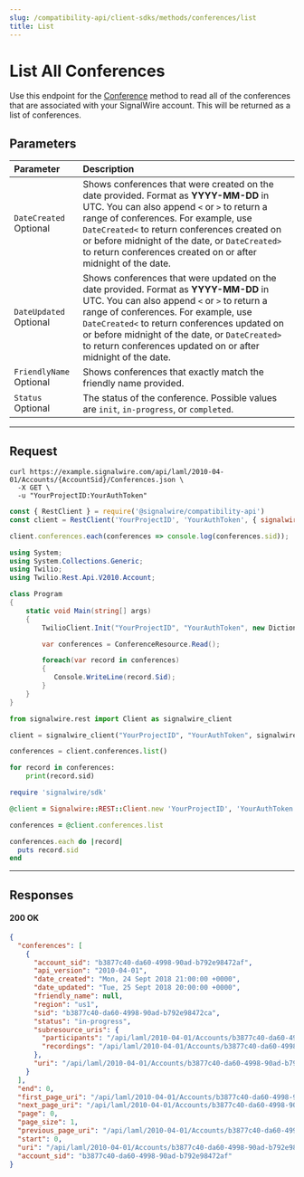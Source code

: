 ```yaml
---
slug: /compatibility-api/client-sdks/methods/conferences/list
title: List
---
```


# List All Conferences

Use this endpoint for the [Conference](./index.mdx) method to read all of the conferences that are associated with your SignalWire account. 
This will be returned as a list of conferences.

## Parameters

| Parameter                                                 | Description                                                                                                                                                                                                                                                                                                                                    |
| :-------------------------------------------------------- | :--------------------------------------------------------------------------------------------------------------------------------------------------------------------------------------------------------------------------------------------------------------------------------------------------------------------------------------------- |
| `DateCreated` <span className="optional-arg">Optional</span>  | Shows conferences that were created on the date provided. Format as **YYYY-MM-DD** in UTC. You can also append `<` or `>` to return a range of conferences. For example, use `DateCreated<` to return conferences created on or before midnight of the date, or `DateCreated>` to return conferences created on or after midnight of the date. |
| `DateUpdated` <span className="optional-arg">Optional</span>  | Shows conferences that were updated on the date provided. Format as **YYYY-MM-DD** in UTC. You can also append `<` or `>` to return a range of conferences. For example, use `DateCreated<` to return conferences updated on or before midnight of the date, or `DateCreated>` to return conferences updated on or after midnight of the date. |
| `FriendlyName` <span className="optional-arg">Optional</span> | Shows conferences that exactly match the friendly name provided.                                                                                                                                                                                                                                                                               |
| `Status` <span className="optional-arg">Optional</span>       | The status of the conference. Possible values are `init`, `in-progress`, or `completed`.                                                                                                                                                                                                                                                       |

---

## Request

<Tabs groupId="compatibility-sdks">

<TabItem value="shell" label="cURL">

```shell
curl https://example.signalwire.com/api/laml/2010-04-01/Accounts/{AccountSid}/Conferences.json \
  -X GET \
  -u "YourProjectID:YourAuthToken"
```

</TabItem>

<TabItem value="node" label="Node.js">

```javascript
const { RestClient } = require('@signalwire/compatibility-api')
const client = RestClient('YourProjectID', 'YourAuthToken', { signalwireSpaceUrl: 'example.signalwire.com' })

client.conferences.each(conferences => console.log(conferences.sid));
```

</TabItem>

<TabItem value="csharp" label="C#">

```csharp
using System;
using System.Collections.Generic;
using Twilio;
using Twilio.Rest.Api.V2010.Account;

class Program
{
    static void Main(string[] args)
    {
        TwilioClient.Init("YourProjectID", "YourAuthToken", new Dictionary<string, object> { ["signalwireSpaceUrl"] = "{SPACE}.signalwire.com" });

        var conferences = ConferenceResource.Read();

        foreach(var record in conferences)
        {
           Console.WriteLine(record.Sid);
        }
    }
}
```

</TabItem>

<TabItem value="python" label="Python">

```python
from signalwire.rest import Client as signalwire_client

client = signalwire_client("YourProjectID", "YourAuthToken", signalwire_space_url = 'example.signalwire.com')

conferences = client.conferences.list()

for record in conferences:
    print(record.sid)
```

</TabItem>

<TabItem value="ruby" label="Ruby">

```ruby
require 'signalwire/sdk'

@client = Signalwire::REST::Client.new 'YourProjectID', 'YourAuthToken', signalwire_space_url: "example.signalwire.com"

conferences = @client.conferences.list

conferences.each do |record|
  puts record.sid
end
```

</TabItem>

</Tabs>

---

## Responses

<h4><span class="badge badge--success">200</span> OK</h4>

```json
{
  "conferences": [
    {
      "account_sid": "b3877c40-da60-4998-90ad-b792e98472af",
      "api_version": "2010-04-01",
      "date_created": "Mon, 24 Sept 2018 21:00:00 +0000",
      "date_updated": "Tue, 25 Sept 2018 20:00:00 +0000",
      "friendly_name": null,
      "region": "us1",
      "sid": "b3877c40-da60-4998-90ad-b792e98472ca",
      "status": "in-progress",
      "subresource_uris": {
        "participants": "/api/laml/2010-04-01/Accounts/b3877c40-da60-4998-90ad-b792e98472af/Conferences/b3877c40-da60-4998-90ad-b792e98472ca/Participants.json",
        "recordings": "/api/laml/2010-04-01/Accounts/b3877c40-da60-4998-90ad-b792e98472af/Conferences/b3877c40-da60-4998-90ad-b792e98472ca/Recordings.json"
      },
      "uri": "/api/laml/2010-04-01/Accounts/b3877c40-da60-4998-90ad-b792e98472af/Conferences/b3877c40-da60-4998-90ad-b792e98472ca.json"
    }
  ],
  "end": 0,
  "first_page_uri": "/api/laml/2010-04-01/Accounts/b3877c40-da60-4998-90ad-b792e98472af/Conferences.json?PageSize=1&Page=0",
  "next_page_uri": "/api/laml/2010-04-01/Accounts/b3877c40-da60-4998-90ad-b792e98472af/Conferences.json?PageSize=1&Page=1",
  "page": 0,
  "page_size": 1,
  "previous_page_uri": "/api/laml/2010-04-01/Accounts/b3877c40-da60-4998-90ad-b792e98472af/Conferences.json?PageSize=1&Page=0",
  "start": 0,
  "uri": "/api/laml/2010-04-01/Accounts/b3877c40-da60-4998-90ad-b792e98472af/Conferences.json?PageSize=1",
  "account_sid": "b3877c40-da60-4998-90ad-b792e98472af"
}
```

